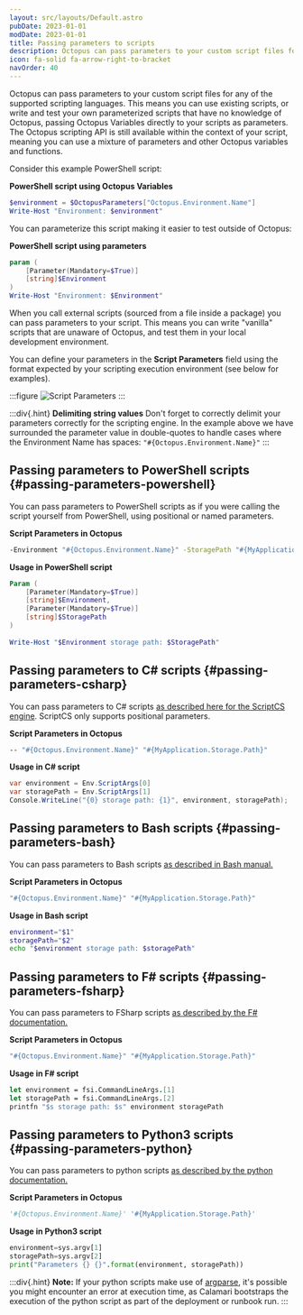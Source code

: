 ```yaml
---
layout: src/layouts/Default.astro
pubDate: 2023-01-01
modDate: 2023-01-01
title: Passing parameters to scripts
description: Octopus can pass parameters to your custom script files for any of the supported scripting languages.
icon: fa-solid fa-arrow-right-to-bracket
navOrder: 40
---
```



Octopus can pass parameters to your custom script files for any of the supported scripting languages. This means you can use existing scripts, or write and test your own parameterized scripts that have no knowledge of Octopus, passing Octopus Variables directly to your scripts as parameters. The Octopus scripting API is still available within the context of your script, meaning you can use a mixture of parameters and other Octopus variables and functions.

Consider this example PowerShell script:

**PowerShell script using Octopus Variables**

```powershell
$environment = $OctopusParameters["Octopus.Environment.Name"]
Write-Host "Environment: $environment"
```

You can parameterize this script making it easier to test outside of Octopus:

**PowerShell script using parameters**

```powershell
param (
	[Parameter(Mandatory=$True)]
	[string]$Environment
)
Write-Host "Environment: $Environment"
```

When you call external scripts (sourced from a file inside a package) you can pass parameters to your script. This means you can write "vanilla" scripts that are unaware of Octopus, and test them in your local development environment.

You can define your parameters in the **Script Parameters** field using the format expected by your scripting execution environment (see below for examples).

:::figure
![Script Parameters](/docs/deployments/custom-scripts/images/script-parameters.png)
:::

:::div{.hint}
**Delimiting string values**
Don't forget to correctly delimit your parameters correctly for the scripting engine. In the example above we have surrounded the parameter value in double-quotes to handle cases where the Environment Name has spaces: `"#{Octopus.Environment.Name}"`
:::

## Passing parameters to PowerShell scripts \{#passing-parameters-powershell}

You can pass parameters to PowerShell scripts as if you were calling the script yourself from PowerShell, using positional or named parameters.

**Script Parameters in Octopus**

```bash
-Environment "#{Octopus.Environment.Name}" -StoragePath "#{MyApplication.Storage.Path}"
```

**Usage in PowerShell script**

```powershell
Param (
	[Parameter(Mandatory=$True)]
	[string]$Environment,
	[Parameter(Mandatory=$True)]
	[string]$StoragePath
)
 
Write-Host "$Environment storage path: $StoragePath"
```

## Passing parameters to C# scripts \{#passing-parameters-csharp}

<ScriptCSDeprecation />

You can pass parameters to C# scripts [as described here for the ScriptCS engine](https://github.com/scriptcs/scriptcs/wiki/Pass-arguments-to-scripts). ScriptCS only supports positional parameters.

**Script Parameters in Octopus**

```bash
-- "#{Octopus.Environment.Name}" "#{MyApplication.Storage.Path}"
```

**Usage in C# script**

```csharp
var environment = Env.ScriptArgs[0]
var storagePath = Env.ScriptArgs[1]
Console.WriteLine("{0} storage path: {1}", environment, storagePath);
```

## Passing parameters to Bash scripts \{#passing-parameters-bash}

You can pass parameters to Bash scripts [as described in Bash manual.](https://www.gnu.org/software/bash/manual/bash.html#Positional-Parameters)

**Script Parameters in Octopus**

```powershell
"#{Octopus.Environment.Name}" "#{MyApplication.Storage.Path}"
```

**Usage in Bash script**

```bash
environment="$1"
storagePath="$2"
echo "$environment storage path: $storagePath"
```

## Passing parameters to F# scripts \{#passing-parameters-fsharp}

You can pass parameters to FSharp scripts [as described by the F# documentation.](https://docs.microsoft.com/en-us/dotnet/fsharp/tools/fsharp-interactive/#using-the-fsi-object-in-f-code)

**Script Parameters in Octopus**

```powershell
"#{Octopus.Environment.Name}" "#{MyApplication.Storage.Path}"
```

**Usage in F# script**

```fsharp
let environment = fsi.CommandLineArgs.[1]
let storagePath = fsi.CommandLineArgs.[2]
printfn "$s storage path: $s" environment storagePath
```

## Passing parameters to Python3 scripts \{#passing-parameters-python}

You can pass parameters to python scripts [as described by the python documentation.](https://docs.python.org/3/tutorial/interpreter.html#argument-passing)

**Script Parameters in Octopus**

```python
'#{Octopus.Environment.Name}' '#{MyApplication.Storage.Path}'
```
**Usage in Python3 script**

```python
environment=sys.argv[1]
storagePath=sys.argv[2]
print("Parameters {} {}".format(environment, storagePath))
```
:::div{.hint}
**Note:** If your python scripts make use of [argparse](https://docs.python.org/3/library/argparse.html), it's possible you might encounter an error at execution time, as Calamari bootstraps the execution of the python script as part of the deployment or runbook run.
:::
